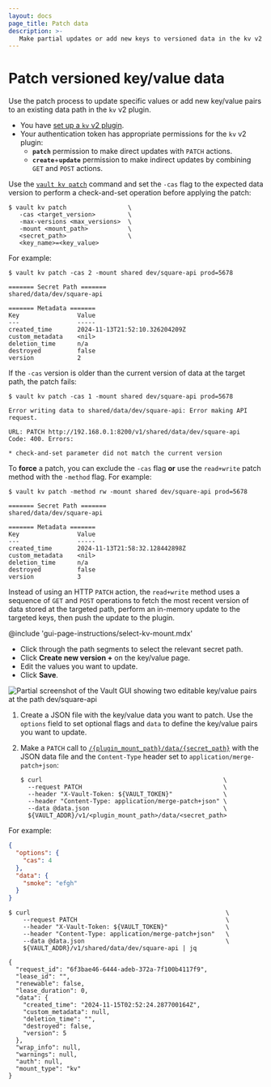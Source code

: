 ```yaml
---
layout: docs
page_title: Patch data
description: >-
   Make partial updates or add new keys to versioned data in the kv v2 plugin
---
```


# Patch versioned key/value data

Use the patch process to update specific values or add new key/value pairs to
an existing data path in the `kv` v2 plugin.

<Tip title="Assumptions">

- You have [set up a `kv` v2 plugin](/vault/docs/secrets/kv/kv-v2/setup). 
- Your authentication token has appropriate permissions for the `kv` v2 plugin:
   - **`patch`** permission to make direct updates with `PATCH` actions.
   - **`create`**+**`update`** permission to make indirect updates by combining
     `GET` and `POST` actions.

</Tip>


<Tabs>

<Tab heading="CLI" group="cli">

Use the [`vault kv patch`](/vault/docs/command/kv/patch) command and set the
`-cas` flag to the expected data version to perform a check-and-set operation
before applying the patch:

```shell-session
$ vault kv patch                 \
   -cas <target_version>         \
   -max-versions <max_versions>  \
   -mount <mount_path>           \
   <secret_path>                 \
   <key_name>=<key_value>
```

For example:

<CodeBlockConfig hideClipboard="true">

```shell-session
$ vault kv patch -cas 2 -mount shared dev/square-api prod=5678

======= Secret Path =======
shared/data/dev/square-api

======= Metadata =======
Key                Value
---                -----
created_time       2024-11-13T21:52:10.326204209Z
custom_metadata    <nil>
deletion_time      n/a
destroyed          false
version            2
```

</CodeBlockConfig>

If the `-cas` version is older than the current version of data at the target
path, the patch fails:

<CodeBlockConfig hideClipboard="true">

```shell-session
$ vault kv patch -cas 1 -mount shared dev/square-api prod=5678

Error writing data to shared/data/dev/square-api: Error making API request.

URL: PATCH http://192.168.0.1:8200/v1/shared/data/dev/square-api
Code: 400. Errors:

* check-and-set parameter did not match the current version
```

</CodeBlockConfig>

To **force** a patch, you can exclude the `-cas` flag **or** use the
`read+write` patch method with the `-method` flag. For example:

```shell-session
$ vault kv patch -method rw -mount shared dev/square-api prod=5678

======= Secret Path =======
shared/data/dev/square-api

======= Metadata =======
Key                Value
---                -----
created_time       2024-11-13T21:58:32.128442898Z
custom_metadata    <nil>
deletion_time      n/a
destroyed          false
version            3
```

Instead of using an HTTP `PATCH` action, the `read+write` method uses a sequence
of `GET` and `POST` operations to fetch the most recent version of data stored
at the targeted path, perform an in-memory update to the targeted keys, then
push the update to the plugin.

</Tab>

<Tab heading="GUI" group="gui">

@include 'gui-page-instructions/select-kv-mount.mdx'

- Click through the path segments to select the relevant secret path.
- Click **Create new version +** on the key/value page.
- Edit the values you want to update.
- Click **Save**.

![Partial screenshot of the Vault GUI showing two editable key/value pairs at the path dev/square-api](/img/gui/kv/patch-data.png)

</Tab>

<Tab heading="API" group="api">

1. Create a JSON file with the key/value data you want to patch. Use the
`options` field to set optional flags and `data` to define the key/value pairs
you want to update.

1. Make a `PATCH` call to
   [`/{plugin_mount_path}/data/{secret_path}`](/vault/api-docs/secret/kv/kv-v2#patch-secret)
   with the JSON data file and the `Content-Type` header set to
   `application/merge-patch+json`:
    ```shell-session
    $ curl                                                  \
      --request PATCH                                       \
      --header "X-Vault-Token: ${VAULT_TOKEN}"              \
      --header "Content-Type: application/merge-patch+json" \
      --data @data.json                                     \
      ${VAULT_ADDR}/v1/<plugin_mount_path>/data/<secret_path>
    ```


For example:

<CodeBlockConfig hideClipboard="true">

```json
{
  "options": {
    "cas": 4
  },
  "data": {
    "smoke": "efgh"
  }
}
```

</CodeBlockConfig>

<CodeBlockConfig hideClipboard="true">

```shell-session
$ curl                                                      \
    --request PATCH                                         \
    --header "X-Vault-Token: ${VAULT_TOKEN}"                \
    --header "Content-Type: application/merge-patch+json"   \
    --data @data.json                                       \
    ${VAULT_ADDR}/v1/shared/data/dev/square-api | jq

{
  "request_id": "6f3bae46-6444-adeb-372a-7f100b4117f9",
  "lease_id": "",
  "renewable": false,
  "lease_duration": 0,
  "data": {
    "created_time": "2024-11-15T02:52:24.287700164Z",
    "custom_metadata": null,
    "deletion_time": "",
    "destroyed": false,
    "version": 5
  },
  "wrap_info": null,
  "warnings": null,
  "auth": null,
  "mount_type": "kv"
}
```

</CodeBlockConfig>

</Tab>

</Tabs>
